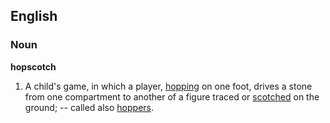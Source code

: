 ==English==
===Noun===
{{wikipedia}}
'''hopscotch'''

#A child's game, in which a player, [[hop]]ping on one foot, drives a stone from one compartment to another of a figure traced or [[scotch]]ed on the ground; -- called also [[hoppers]].